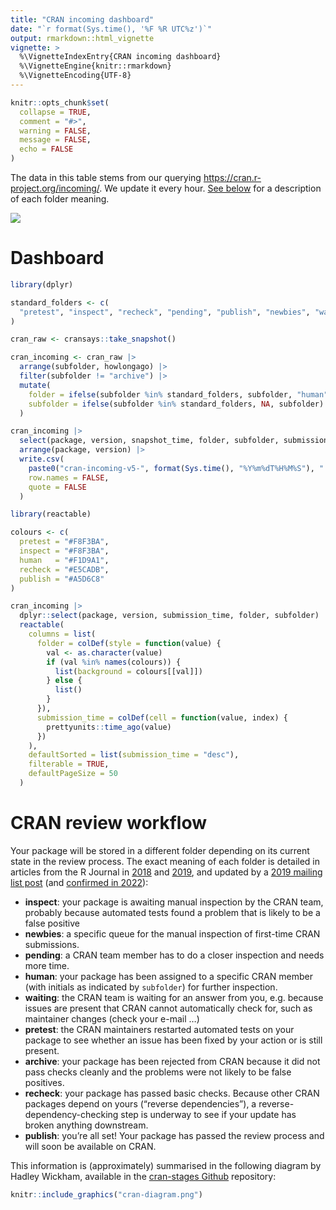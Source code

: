 ```yaml
---
title: "CRAN incoming dashboard"
date: "`r format(Sys.time(), '%F %R UTC%z')`"
output: rmarkdown::html_vignette
vignette: >
  %\VignetteIndexEntry{CRAN incoming dashboard}
  %\VignetteEngine{knitr::rmarkdown}
  %\VignetteEncoding{UTF-8}
---
```


```r
knitr::opts_chunk$set(
  collapse = TRUE,
  comment = "#>",
  warning = FALSE,
  message = FALSE,
  echo = FALSE
)
```

The data in this table stems from our querying <https://cran.r-project.org/incoming/>.
We update it every hour. [See below](#cran-review-workflow) for a description of each folder meaning.

<img src="https://github.com/r-hub/cransays/workflows/Render-dashboard/badge.svg" aria-hidden="true">

# Dashboard

```r
library(dplyr)

standard_folders <- c(
  "pretest", "inspect", "recheck", "pending", "publish", "newbies", "waiting"
)

cran_raw <- cransays::take_snapshot()

cran_incoming <- cran_raw |>
  arrange(subfolder, howlongago) |>
  filter(subfolder != "archive") |>
  mutate(
    folder = ifelse(subfolder %in% standard_folders, subfolder, "human"),
    subfolder = ifelse(subfolder %in% standard_folders, NA, subfolder)
  )

cran_incoming |>
  select(package, version, snapshot_time, folder, subfolder, submission_time) |>
  arrange(package, version) |>
  write.csv(
    paste0("cran-incoming-v5-", format(Sys.time(), "%Y%m%dT%H%M%S"), ".csv"),
    row.names = FALSE,
    quote = FALSE
  )
```

```r
library(reactable)

colours <- c(
  pretest = "#F8F3BA",
  inspect = "#F8F3BA",
  human   = "#F1D9A1",
  recheck = "#E5CADB",
  publish = "#A5D6C8"
)

cran_incoming |>
  dplyr::select(package, version, submission_time, folder, subfolder) |>
  reactable(
    columns = list(
      folder = colDef(style = function(value) {
        val <- as.character(value)
        if (val %in% names(colours)) {
          list(background = colours[[val]])
        } else {
          list()
        }
      }),
      submission_time = colDef(cell = function(value, index) {
        prettyunits::time_ago(value)
      })
    ),
    defaultSorted = list(submission_time = "desc"),
    filterable = TRUE,
    defaultPageSize = 50
  )
```

# CRAN review workflow

Your package will be stored in a different folder depending on its current state in the review process.
The exact meaning of each folder is detailed in articles from the R Journal in [2018](https://journal.r-project.org/archive/2018-1/cran.pdf) and [2019](https://journal.r-project.org/archive/2019-1/cran.pdf), and updated by a [2019 mailing list post](https://stat.ethz.ch/pipermail/r-package-devel/2019q1/003631.html) (and [confirmed in 2022](https://stat.ethz.ch/pipermail/r-package-devel/2022q2/008084.html)):

- **inspect**: your package is awaiting manual inspection by the CRAN team, probably because automated tests found a problem that is likely to be a false positive
- **newbies**: a specific queue for the manual inspection of first-time CRAN submissions.
- **pending**: a CRAN team member has to do a closer inspection and needs more time.
- **human**: your package has been assigned to a specific CRAN member (with initials as indicated by `subfolder`) for further inspection.
- **waiting**: the CRAN team is waiting for an answer from you, e.g. because issues are present that CRAN cannot automatically check for, such as maintainer changes (check your e-mail ...)
- **pretest**: the CRAN maintainers restarted automated tests on your package to
see whether an issue has been fixed by your action or is still present.
- **archive**: your package has been rejected from CRAN because it did not pass checks cleanly and the problems were not likely to be false positives.
- **recheck**: your package has passed basic checks. Because other CRAN packages depend on yours ("reverse dependencies"), a reverse-dependency-checking step is underway to see if your update has broken anything downstream.
- **publish**: you're all set! Your package has passed the review process and
will soon be available on CRAN.

This information is (approximately) summarised in the following diagram by Hadley Wickham, available in the [cran-stages Github](https://github.com/edgararuiz/cran-stages) repository:

```r
knitr::include_graphics("cran-diagram.png")
```
